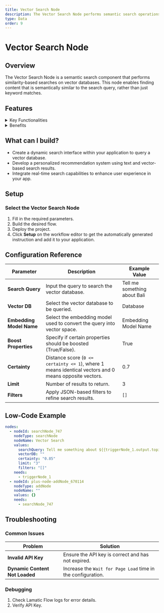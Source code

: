 ```yaml
---
title: Vector Search Node
description: The Vector Search Node performs semantic search operations on vector databases to find similar content.
type: Data
order: 9
---
```


# Vector Search Node

<NodeOverview slug="vector-search-node" type="data" />

## Overview

The Vector Search Node is a semantic search component that performs similarity-based searches on vector databases. This node enables finding content that is semantically similar to the search query, rather than just keyword matches.

<NodeTypeInfo 
  batchTrigger={false}
  eventTrigger={false}
  action={true}
  description="This node is an **Action** node that performs semantic search operations on vector databases to find similar content."
/>


## Features

<details>
  <summary>Key Functionalities</summary>
  
  1. **Dynamic Search Query Input**: Allows for customizable search queries using dynamic placeholders like `{{triggerNode_1.output.topic}}`.
  2. **Vector Database Selection**: Provides an option to select a specific vector database for efficient retrieval of information.
  3. **Embedding Model Integration**: Supports the integration of embedding models by selecting predefined credentials.
  4. **Certainty Threshold Adjustment**: Enables users to set a certainty threshold for search results using an adjustable slider.
  5. **Result Limitation**: Allows limiting the number of search results returned with a configurable limit.

</details>

<details>

  {" "}
  <summary>Benefits</summary>
  1. **Customizability**: The dynamic query capability ensures that search inputs are adaptable to various scenarios and flow. 
  2. **Precision**: The certainty threshold ensures high relevance of retrieved results by filtering based on confidence levels. 
  3. **Scalability**: Supports integration with vector databases and embedding models, making it suitable for complex and large-scale applications. 
  4. **Efficiency**: Configurable result limits optimize the retrieval process, saving time and resources.

</details>

## What can I build?

- Create a dynamic search interface within your application to query a vector database.
- Develop a personalized recommendation system using text and vector-based search results.
- Integrate real-time search capabilities to enhance user experience in your app.

## Setup

### Select the Vector Search Node

1. Fill in the required parameters.
2. Build the desired flow.
3. Deploy the project.
4. Click **Setup** on the workflow editor to get the automatically generated instruction and add it to your application.

## Configuration Reference

| **Parameter**            | **Description**                                                                                       | **Example Value**            |
| ------------------------ | ----------------------------------------------------------------------------------------------------- | ---------------------------- |
| **Search Query**         | Input the query to search the vector database.                                                        | Tell me something about Bali |
| **Vector DB**            | Select the vector database to be queried.                                                             | Database                     |
| **Embedding Model Name** | Select the embedding model used to convert the query into vector space.                               | Embedding Model Name         |
| **Boost Properties**     | Specify if certain properties should be boosted (True/False).                                         | True                         |
| **Certainty**            | Distance score (`0 <= certainty <= 1`), where 1 means identical vectors and 0 means opposite vectors. | 0.7                          |
| **Limit**                | Number of results to return.                                                                          | 3                            |
| **Filters**              | Apply JSON-based filters to refine search results.                                                    | `[]`                         |

## Low-Code Example

```yaml
nodes:
  - nodeId: searchNode_747
    nodeType: searchNode
    nodeName: Vector Search
    values:
      searchQuery: Tell me something about ${{triggerNode_1.output.topic}}
      vectorDB: ""
      certainty: "0.85"
      limit: "3"
      filters: "[]"
    needs:
      - triggerNode_1
  - nodeId: plus-node-addNode_670114
    nodeType: addNode
    nodeName: ""
    values: {}
    needs:
      - searchNode_747
```
## Troubleshooting

### Common Issues

| **Problem**                    | **Solution**                                                 |
| ------------------------------ | ------------------------------------------------------------ |
| **Invalid API Key**            | Ensure the API key is correct and has not expired.           |
| **Dynamic Content Not Loaded** | Increase the `Wait for Page Load` time in the configuration. |

### Debugging

1. Check Lamatic Flow logs for error details.
1. Verify API Key.
